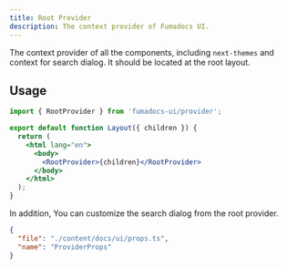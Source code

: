 ```yaml
---
title: Root Provider
description: The context provider of Fumadocs UI.
---
```


The context provider of all the components, including `next-themes` and context
for search dialog. It should be located at the root layout.

## Usage

```jsx
import { RootProvider } from 'fumadocs-ui/provider';

export default function Layout({ children }) {
  return (
    <html lang="en">
      <body>
        <RootProvider>{children}</RootProvider>
      </body>
    </html>
  );
}
```

In addition, You can customize the search dialog from the root provider.

```json doc-gen:typescript
{
  "file": "./content/docs/ui/props.ts",
  "name": "ProviderProps"
}
```
